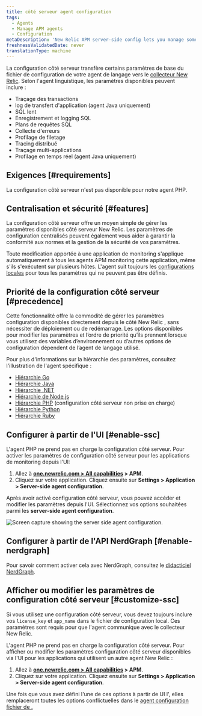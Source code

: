 ```yaml
---
title: côté serveur agent configuration
tags:
  - Agents
  - Manage APM agents
  - Configuration
metaDescription: 'New Relic APM server-side config lets you manage some agent settings from the New Relic side, instead of the agent config file.'
freshnessValidatedDate: never
translationType: machine
---
```


La configuration côté serveur transfère certains paramètres de base du fichier de configuration de votre agent de langage vers le [collecteur New Relic](/docs/accounts-partnerships/education/getting-started-new-relic/glossary#collector). Selon l&apos;agent linguistique, les paramètres disponibles peuvent inclure :

* Traçage des transactions
* log de transfert d&apos;application (agent Java uniquement)
* SQL lent
* Enregistrement et logging SQL
* Plans de requêtes SQL
* Collecte d&apos;erreurs
* Profilage de filetage
* Tracing distribué
* Traçage multi-applications
* Profilage en temps réel (agent Java uniquement)

## Exigences [#requirements]

La configuration côté serveur n&apos;est pas disponible pour notre agent PHP.

## Centralisation et sécurité [#features]

La configuration côté serveur offre un moyen simple de gérer les paramètres disponibles côté serveur New Relic. Les paramètres de configuration centralisés peuvent également vous aider à garantir la conformité aux normes et la gestion de la sécurité de vos paramètres.

Toute modification apportée à une application de monitoring s&apos;applique automatiquement à tous les agents APM monitoring cette application, même s&apos;ils s&apos;exécutent sur plusieurs hôtes. L&apos;agent suit toujours les [configurations locales](/docs/agents/manage-apm-agents/configuration/configure-agent) pour tous les paramètres qui ne peuvent pas être définis.

## Priorité de la configuration côté serveur [#precedence]

Cette fonctionnalité offre la commodité de gérer les paramètres configuration disponibles directement depuis le côté New Relic , sans nécessiter de déploiement ou de redémarrage. Les options disponibles pour modifier les paramètres et l’ordre de priorité qu’ils prennent lorsque vous utilisez des variables d’environnement ou d’autres options de configuration dépendent de l’agent de langage utilisé.

Pour plus d&apos;informations sur la hiérarchie des paramètres, consultez l&apos;illustration de l&apos;agent spécifique :

* [Hiérarchie Go](/docs/agents/go-agent/instrumentation/go-agent-configuration#options)
* [Hiérarchie Java](/docs/agents/java-agent/configuration/java-agent-configuration-config-file#config-options-precedence)
* [Hiérarchie .NET](/docs/agents/net-agent/installation-configuration/net-agent-configuration#config-options-precedence)
* [Hiérarchie de Node.js](/docs/agents/nodejs-agent/installation-configuration/configuring-nodejs#hierarchy)
* [Hiérarchie PHP](/docs/agents/php-agent/configuration/php-agent-configuration#config-options-precedence) (configuration côté serveur non prise en charge)
* [Hiérarchie Python](/docs/agents/python-agent/installation-configuration/python-agent-configuration#options)
* [Hiérarchie Ruby](/docs/agents/ruby-agent/installation-configuration/ruby-agent-configuration#Options)

## Configurer à partir de l&apos;UI [#enable-ssc]

L&apos;agent PHP ne prend pas en charge la configuration côté serveur. Pour activer les paramètres de configuration côté serveur pour les applications de monitoring depuis l&apos;UI:

1. Allez à <DNT>**[one.newrelic.com &gt; All capabilities](https://one.newrelic.com/all-capabilities) &gt; APM**</DNT>.
2. Cliquez sur votre application. Cliquez ensuite sur <DNT>**Settings &gt; Application &gt; Server-side agent configuration**</DNT>.

Après avoir activé configuration côté serveur, vous pouvez accéder et modifier les paramètres depuis l&apos;UI. Sélectionnez vos options souhaitées parmi les <DNT>**server-side agent configuration**</DNT>.

<img title="Server side agent configuration" alt="Screen capture showing the server side agent configuration." src="/images/server_side_agent_configuration_screenshot.webp" />

## Configurer à partir de l&apos;API NerdGraph [#enable-nerdgraph]

Pour savoir comment activer cela avec NerdGraph, consultez le [didacticiel NerdGraph](/docs/apis/nerdgraph/examples/apm-config-nerdgraph).

## Afficher ou modifier les paramètres de configuration côté serveur [#customize-ssc]

Si vous utilisez une configuration côté serveur, vous devez toujours inclure vos `license_key` et `app_name` dans le fichier de configuration local. Ces paramètres sont requis pour que l&apos;agent communique avec le collecteur New Relic.

L&apos;agent PHP ne prend pas en charge la configuration côté serveur. Pour afficher ou modifier les paramètres configuration côté serveur disponibles via l&apos;UI pour les applications qui utilisent un autre agent New Relic :

1. Allez à <DNT>**[one.newrelic.com &gt; All capabilities](https://one.newrelic.com/all-capabilities) &gt; APM**</DNT>.
2. Cliquez sur votre application. Cliquez ensuite sur <DNT>**Settings &gt; Application &gt; Server-side agent configuration**</DNT>.

Une fois que vous avez défini l&apos;une de ces options à partir de UI l&apos;, elles remplaceront toutes les options conflictuelles dans le [agent configuration fichier de .](#precedence)